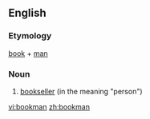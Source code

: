==English==
===Etymology===
[[book]] + [[man]]
===Noun===
{{en-noun|bookmen}}
# [[bookseller]] (in the meaning "person")

[[vi:bookman]]
[[zh:bookman]]